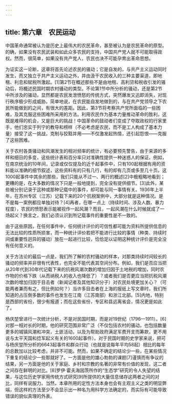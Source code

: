 ```yaml
---
---
---
```

title: 第六章　农民运动
---



中国革命通常被认为是历史上最伟大的农民革命，甚至被认为是农民革命的原型。的确，如果没有农民武装和如此众多农民的支持，中国共产党人就不可能取得政权。然而，很简单，如果没有共产党人，农民也决不可能孕育出革命思想。

为证实这一论断，这章将首先论述农民的骚动；它是自发的，与共产主义运动同时发生，而又独立于共产主义运动之外，并由汲干农民收入的三种主要渠道，即地租、利息和赋税所激起。[1]第2节在概述那些不是由地租、高利贷和税收引发的骚动后，将概述民国时期农村骚动的类型。不论第1节中所分析的骚动，还是第2节中所涉及的骚动，显然都是农民发泄愤怒的传统方式，突然爆发又迅即消失，对现行秩序极少形成威胁。简单地说，在农民能自发地做到的，与在共产党领导之下农民所能做到的之间，有很大的差距。因此，第3节将考察共产党所面临的一些困难，及其克服这些困难所采用的方法。利用农民作为基本力量推动革命的胜利，这既是难得的机会，又是巨大的挑战！中国革命的鼓动者们变成了夺取政权的行家里手，他们忠实于列宁的教导和榜样（不必考虑是农民，而不是工人构成了基本力量）接受了这一挑战，克制与狡黠并用——不仅激发起热情，还引起怨恨——克服了这些困难。

关于农村各类骚动和风潮发生的相对频率的统计，有必要预先警告，由于来源的多样和细目的多变，这些统计表和百分率只对准确性提供一种迷惑人的保证。例如，在南京统治的10年间，记录或仅仅提及的近千起事件中，只有100起根据有用的资料能以准确的细节叙述，这些资料有的只有几行，有的却有几页或多至几十页。这1000起事件中其余的那些，我们只能从不过一、两行的概述[2]中极粗略地看到；更糟的是，在大多数的情况下只是一般地提到，完全没有提供细节。[3]此外，某些被分别记录于这种或那种记载中的事件，却可能与同一事情有关。1936年上半年，在苏州专区（江苏）记载下来的20个抗税案例中，大部分就是这种情况。是不是每一案例都应单独对待？[4]再者，在哪一点上（持续时间、涉及人数、暴力程度），农民的愤怒表示能被视作一起风潮？而且，一起风潮在什么时候就成了一场起义？换言之，我们必须认识到所记载事件的重要性是不一致的。

由于这些原因，在任何事件中，任何统计评价的可信性都可能为资料所提供信息的无法比较的性质所损害，而一种统计评价若把不能进行比较的事情（种类、持续时间或重要性迥异的骚动）放在一起进行比较，恰恰足以证明这种统计评价是完全没有任何意义的。

关于方法论的最后一点是，我们所了解的农村骚动的样本，对那类持续时间较长的骚动的频率并非很有代表性，也完全不能代表其空间分布。例如，我们是否应当把从20年代到30年代记载下来的抗税风潮次数的增加归因于土地税的增加，同时农作物的价格下跌（从而纳税人的收入也降低了）？或者我们是否更应当把抗税风潮次数的增加归因于目击者（新闻记者及其他知识分子）对农民处境更加关心？（可能两者兼而有之，但比例如何？）当许多目击者在上海的报纸上写文章时，我们所知道的占压倒多数的事件也发生在江南（江苏南部）和浙江北部。[5]内地，特别是西部的省份，很少有报道；而在这些省份，专区和县远离省会，情况更是如此了。

杨庆堃曾进行一次统计分析，不是对民国时期，而是对19世纪（1796—1911）。[6]对那一相对长的时期，他的研究范围非常广泛（不仅包括农村的骚动，也包括数量更多的城镇风潮和冲突，土匪活动，以及为帮助政府满足军费开支而筹款，更不用说与太平天国和捻军起义有关的1600起事件）。对于民国时期的史学家来说，把可与杨庆堃所分析的6643起事件和群众行动（也就是说每年平均58起）相比的每年的总数加以比较考虑，并非不可能。然而，如果不确定的结论少一些，在某些情况下重复的结论少一些那就好了。一方面是他的雄心勃勃的课题[7]谨慎而有争议的结果，另一方面是他的关于家庭、乡村和宗教的名著的非常有价值的发现，这二者之间存在鲜明的对比。[8]罗伊·霍夫海因茨所作的“生态学”研究的令人失望的结果，与这位历史学家用传统方式研究[9]所提供的大量信息储存这两者之间的对比，同样有说服力。当然，本章所用的定性方法本身也会有主观主义之类的明显弊端，但这样的方法至少不会显示出一种名为用科学方法确定的，而实际有可能导致错误的貌似真理的外表。